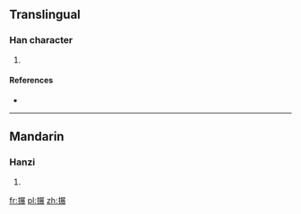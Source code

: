 ==Translingual==

===Han character===
{{Han char|rn=64|rad=手|as=10|sn=13|four=5703<sub>2</sub>|canj=手尸廿女 (QSTV)}}

# {{defn|Han|sort=手10}}

====References====
* {{Han ref|kx=0446.050|dkj=12458|dj=0796.260|hdz=31938.050|uh=640C|ud=25612|bh=DDAA|bd=56746}}

----

==Mandarin==

===Hanzi===
{{cmn-hanzi|pin=[[chōu]] ([[chou1]]), [[zhǎn]] ([[zhan3]])|wg=ch'ou<sup>1</sup>, chan<sup>3</sup>}}

# {{defn|lang=cmn|sort=手10}}

[[fr:搌]]
[[pl:搌]]
[[zh:搌]]